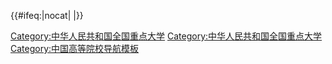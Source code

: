 {{Navbox
|name      = 中华人民共和国全国重点大学
|title     = [[中华人民共和国全国重点大学列表|{{white|中华人民共和国全国重点大学}}]]
|titlestyle = background: #B70031; color: #ffffff;
|groupstyle = background: #B70031; color: #ffffff;
|evenstyle = background:#eff2ff;
|bodyclass = hlist
|above = 
* 参见：[[中华人民共和国高等教育|{{white|中国高等教育}}]]
* [[中国大陆高等学校列表|{{white|中国内地高等学校列表}}]]
* [[中华人民共和国全国重点大学列表|{{white|中华人民共和国全国重点大学列表}}]]
* [[世界一流大学和一流学科建设|{{white|双一流建设}}]]
* [[985工程|{{white|985工程}}]]
* [[211工程|{{white|211工程}}]]
* [[中西部高校基础能力建设工程|{{white|中西部高校基础能力建设工程}}]]
* [[中央部属高校|{{white|中央部属高校}}]]
* [[省部共建大学|{{white|省部共建大学}}]]
|abovestyle = background: #B70031; color: #ffffff;

|group1 = {{white|华北}}<sub>26-2</sub>
|list1  = 
* {{colortext|text=[[北京市高等学校列表|{{white|北京}}]]<sub>21-1</sub>|border=#F08080|bc=#F08080|c=#ffffff}} [[北京大学]]
* [[清华大学]]
* [[中国人民大学]]
* [[北京师范大学]]
* [[北京航空航天大学]]
* [[北京农业大学]]<sup>*</sup>（[[中国农业大学]]）
* [[北京理工大学]]
* [[中央民族大学|中央民族学院]]<sup>*</sup>（[[中央民族大学]]）
* [[北京交通大学|北方交通大学]]<sup>*</sup>（[[北京交通大学]]）
* [[北京体育大学|北京体育学院]]<sup>*</sup>（[[北京体育大学]]）
* [[北京科技大学]]
* [[北京化工大学|北京化工学院]]<sup>*</sup>（[[北京化工大学]]）
* [[北京邮电大学|北京邮电学院]]<sup>*</sup>（[[北京邮电大学]]）
* [[北京林业大学]]
* [[北京中医药大学|北京中医学院]]<sup>*</sup>（[[北京中医药大学]]）
* [[北京外国语大学|北京外国语学院]]<sup>*</sup>（[[北京外国语大学]]）
* [[北京语言大学|北京语言学院]]<sup>*</sup>（[[北京语言大学]]）
* [[对外经济贸易大学]]
* [[中央音乐学院]]
* [[北京农业工程大学]]<sup>*</sup>（[[中国农业大学]]）
* [[北京大学医学部|北京医科大学]]<sup>*</sup>（[[北京大学医学部]]）
* [[国际关系学院 (北京)|国际关系学院]]
* {{colortext|text=[[天津市高等学校列表|{{white|天津}}]]{{white|<sub>2</sub>}}|border=#F08080|bc=#F08080|c=#ffffff}} [[南开大学]]
* [[天津大学]]
* {{colortext|text=[[河北省高等学校列表|{{white|河北}}]]{{white|<sub>1-1</sub>}}|border=#F08080|bc=#F08080|c=#ffffff}} [[华北电力大学|华北电力学院]]<sup>*</sup>（[[华北电力大学|华北电力大学（保定）]]）
* {{colortext|text=[[山西省高等学校列表|{{white|山西}}]]{{white|<sub>1</sub>}}|border=#F08080|bc=#F08080|c=#ffffff}} [[山西农业大学]]
* {{colortext|text=[[内蒙古自治区高等学校列表|{{white|内蒙古}}]]{{white|<sub>1</sub>}}|border=#F08080|bc=#F08080|c=#ffffff}} [[内蒙古大学]]

|group2 = {{white|东北}}<sub>12-3</sub>
|list2  = 
* {{colortext|text=[[辽宁省高等学校列表|{{white|辽宁}}]]<sub>5</sub>|border=#F08080|bc=#F08080|c=#ffffff}} [[东北大学 (中国)|东北工学院]]<sup>*</sup>（[[东北大学 (中国)|东北大学]]）
* [[大连海事大学|大连海运学院]]<sup>*</sup>（[[大连海事大学]]）
* [[大连理工大学]]
* [[辽宁大学]]
* [[辽宁工程技术大学|阜新矿业学院]]<sup>*</sup>（[[辽宁工程技术大学]]）
* {{colortext|text=[[吉林省高等学校列表|{{white|吉林}}]]<sub>3-2</sub>|border=#F08080|bc=#F08080|c=#ffffff}} [[吉林大学]]
* [[吉林工业大学]]<sup>*</sup>（[[吉林大学]]）
* [[长春科技大学|长春地质学院]]<sup>*</sup>（[[吉林大学]]）
* {{colortext|text=[[黑龙江省高等学校列表|{{white|黑龙江}}]]<sub>4-1</sub>|border=#F08080|bc=#F08080|c=#ffffff}} [[哈尔滨工业大学]]
* [[哈尔滨工程大学|哈尔滨航舶工程学院]]<sup>*</sup>（[[哈尔滨工程大学]]）
* [[燕山大学|东北重型机械学院]]<sup>*</sup>（[[燕山大学]]）
* [[东北石油大学]]

|group3 = {{white|华东}}<sub>26</sub>
|list3  = 
* {{colortext|text=[[上海市高等学校列表|{{white|上海}}]]<sub>8</sub>|border=#F08080|bc=#F08080|c=#ffffff}} [[上海交通大学]]
* [[复旦大学]]
* [[同济大学]]
* [[华东师范大学]]
* [[华东理工大学|华东化工学院]]<sup>*</sup>（[[华东理工大学]]）
* [[上海外国语大学|上海外国语学院]]<sup>*</sup>（[[上海外国语大学]]）
* [[东华大学 (上海)|中国纺织大学]]<sup>*</sup>（[[东华大学 (上海)|东华大学]]）
* [[复旦大学上海医学院|上海医科大学]]<sup>*</sup>（[[复旦大学上海医学院]]）
* {{colortext|text=[[江苏省高等学校列表|{{white|江苏}}]]<sub>10</sub>|border=#F08080|bc=#F08080|c=#ffffff}} [[南京大学]]
* [[东南大学]]
* [[南京航空航天大学|南京航空学院]]<sup>*</sup>（[[南京航空航天大学]]）
* [[南京理工大学|华东工学院]]<sup>*</sup>（[[南京理工大学]]）
* [[河海大学]]
* [[南京农业大学]]
* [[中国药科大学]]
* [[南京信息工程大学|南京气象学院]]<sup>*</sup>（[[南京信息工程大学]]）
* [[中国矿业大学]]
* [[江苏理工大学|江苏工学院]]<sup>*</sup>（[[江苏大学]]）
* {{colortext|text=[[浙江省高等学校列表|{{white|浙江}}]]<sub>1</sub>|border=#F08080|bc=#F08080|c=#ffffff}} [[浙江大学]]
* {{colortext|text=[[安徽省高等学校列表|{{white|安徽}}]]<sub>2</sub>|border=#F08080|bc=#F08080|c=#ffffff}} [[中国科学技术大学]]
* [[合肥工业大学]]
* {{colortext|text=[[福建省高等学校列表|{{white|福建}}]]<sub>1</sub>|border=#F08080|bc=#F08080|c=#ffffff}} [[厦门大学]]
* {{colortext|text=[[江西省高等学校列表|{{white|江西}}]]<sub>1</sub>|border=#F08080|bc=#F08080|c=#ffffff}} [[江西农业大学]]
* {{colortext|text=[[山东省高等学校列表|{{white|山东}}]]<sub>3</sub>|border=#F08080|bc=#F08080|c=#ffffff}} [[山东大学]]
* [[中国石油大学（北京）|石油大学]]<sup>*</sup>（[[中国石油大学（华东）]]）
* [[中国海洋大学]]

|group4 = {{white|中南}}<sub>15-1</sub>
|list4  = 
* {{colortext|text=[[河南省高等学校列表|{{white|河南}}]]<sub>0</sub>|border=#F08080|bc=#F08080|c=#ffffff}} 
* {{colortext|text=[[湖北省高等学校列表|{{white|湖北}}]]<sub>7-1</sub>|border=#F08080|bc=#F08080|c=#ffffff}} [[武汉大学]]
* [[华中理工大学]]<sup>*</sup>（[[华中科技大学]]）
* [[武汉水利电力大学|武汉水利电力学院]]<sup>*</sup>（[[武汉大学]]）
* [[中国地质大学]]<sup>*</sup>（[[中国地质大学|中国地质大学（武汉）]]）
* [[武汉工业大学]]<sup>*</sup>（[[武汉理工大学]]）
* [[武汉测绘科技大学]]<sup>*</sup>（[[武汉大学]]）
* [[华中农业大学]]
* {{colortext|text=[[湖南省高等学校列表|{{white|湖南}}]]<sub>4</sub>|border=#F08080|bc=#F08080|c=#ffffff}} [[湘潭大学]]
* [[中南工业大学]]<sup>*</sup>（[[中南大学]]）
* [[国防科学技术大学|中国人民解放军国防科学技术大学]]<sup>*</sup>
* [[湖南大学]]
* {{colortext|text=[[广东省高等学校列表|{{white|广东}}]]<sub>5</sub>|border=#F08080|bc=#F08080|c=#ffffff}} [[中山大学]]
* [[华南理工大学]]
* [[华南农业大学]]
* [[暨南大学]]
* [[华南师范大学]]
* {{colortext|text=[[广西壮族自治区高等学校列表|{{white|广西}}]]<sub>0</sub>|border=#F08080|bc=#F08080|c=#ffffff}} 
* {{colortext|text=[[海南省高等学校列表|{{white|海南}}]]<sub>0</sub>|border=#F08080|bc=#F08080|c=#ffffff}}

|group5 = {{white|西南}}<sub>10-4</sub>
|list5  = 
* {{colortext|text=[[四川省高等学校列表|{{white|四川}}]]<sub>9-4</sub>|border=#F08080|bc=#F08080|c=#ffffff}} [[四川大学]]（[[四川大学|四川聯合大學]]→四川大學）
* [[电子科技大学]]
* [[西南交通大学]]
* [[重庆大学]]
* [[四川大学华西医学中心|华西医科大学]]<sup>*</sup>（[[四川大学华西医学中心]]）
* [[成都科技大学]]（[[四川大学|四川聯合大學]]→[[四川大学|四川大學]]）<sup>*</sup>
* [[西南农业大学]]<sup>*</sup>（[[西南大学]]）
* [[西南政法大学|西南政法学院]]<sup>*</sup>（[[西南政法大学]]）
* [[重庆建筑大学|重庆建筑工程学院]]<sup>*</sup>（[[重庆大学]]）
*  {{colortext|text=[[贵州省高等学校列表|{{white|贵州}}]]<sub>0</sub>|border=#F08080|bc=#F08080|c=#ffffff}}
* {{colortext|text=[[云南省高等学校列表|{{white|云南}}]]<sub>1</sub>|border=#F08080|bc=#F08080|c=#ffffff}} [[云南大学]]
* {{colortext|text=[[西藏自治区高等学校列表|{{white|西藏}}]]<sub>0</sub>|border=#F08080|bc=#F08080|c=#ffffff}} 

|group6 = {{white|西北}}<sub>9</sub>
|list6 = 
* {{colortext|text=[[陕西省高等学校列表|{{white|陕西}}]]<sub>7</sub>|border=#F08080|bc=#F08080|c=#ffffff}} [[西安交通大学]]
* [[西北工业大学]]
* [[西北大学 (中国大陆)|西北大学]]
* [[陕西科技大学|西北轻工业学院]]<sup>*</sup>（[[陕西科技大学]]）
* [[西安电子科技大学]]
* [[西北农业大学]]<sup>*</sup>（[[西北农林科技大学]]）
* {{colortext|text=[[甘肃省高等学校列表|{{white|甘肃}}]]<sub>1</sub>|border=#F08080|bc=#F08080|c=#ffffff}} [[兰州大学]]
* {{colortext|text=[[青海省高等学校列表|{{white|青海}}]]<sub>0</sub>|border=#F08080|bc=#F08080|c=#ffffff}} 
* {{colortext|text=[[宁夏回族自治区高等学校列表|{{white|宁夏}}]]<sub>0</sub>|border=#F08080|bc=#F08080|c=#ffffff}} 
* {{colortext|text=[[新疆维吾尔自治区高等学校列表|{{white|新疆}}]]<sub>1</sub>|border=#F08080|bc=#F08080|c=#ffffff}} [[新疆大学]]

|below = 
* 中华人民共和国在1990年代后不再以官方形式使用此称谓。行政区划和学校信息以1990年为准，当时尚无重庆直辖市。<br>星号<sup>*</sup>：原学校经过改名、合并或拆分已经不存在，括号内表示学校现名称或现归属。
|belowstyle = background: #B70031; color: #ffffff;
}}<includeonly>{{#ifeq:{{{1}}}|nocat|<!-- 空 -->|[[Category:中华人民共和国全国重点大学]]}}</includeonly><noinclude>
[[Category:中华人民共和国全国重点大学]]
[[Category:中国高等院校导航模板]]
</noinclude>